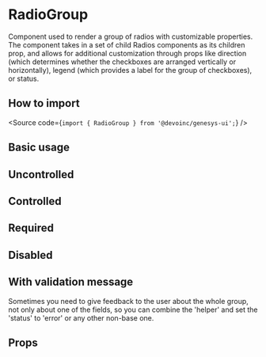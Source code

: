 

<Meta of={Stories} />

# RadioGroup

Component used to render a group of radios with customizable properties.
The component takes in a set of child Radios components as its children prop,
and allows for additional customization through props like direction (which
determines whether the checkboxes are arranged vertically or horizontally),
legend (which provides a label for the group of checkboxes), or status.

## How to import

<Source code={`import { RadioGroup } from '@devoinc/genesys-ui';`} />

## Basic usage

<Canvas of={Stories.Playground} />

## Uncontrolled

<Canvas of={Stories.Uncontrolled} />

## Controlled

<Canvas of={Stories.Controlled} />

## Required

<Canvas of={Stories.Required} />

## Disabled

<Canvas of={Stories.Disabled} />

## With validation message

Sometimes you need to give feedback to the user about the whole group, not only about one of the fields,
so you can combine the 'helper' and set the 'status' to 'error' or any other non-base one.

<Canvas of={Stories.Validation} />

## Props

<ArgTypes of={Stories} />
